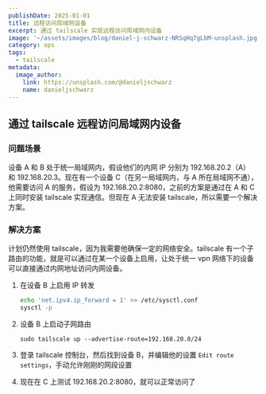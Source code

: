 ```yaml
---
publishDate: 2025-01-01
title: 远程访问局域网设备
excerpt: 通过 tailscale 实现远程访问局域网内设备
image: '~/assets/images/blog/daniel-j-schwarz-NRSqHq7gLbM-unsplash.jpg'
category: ops
tags: 
  - tailscale
metadata:
  image_author:
    link: https://unsplash.com/@danieljschwarz
    name: danieljschwarz
---
```


## 通过 tailscale 远程访问局域网内设备

### 问题场景

设备 A 和 B 处于统一局域网内，假设他们的内网 IP 分别为 192.168.20.2（A） 和 192.168.20.3。现在有一个设备 C（在另一局域网内，与 A 所在局域网不通），他需要访问 A 的服务，假设为 192.168.20.2:8080，之前的方案是通过在 A 和 C 上同时安装 tailscale 实现通信。但现在 A 无法安装 tailscale，所以需要一个解决方案。

### 解决方案

计划仍然使用 tailscale，因为我需要他确保一定的网络安全。tailscale 有一个子路由的功能，就是可以通过在某一个设备上启用，让处于统一 vpn 网络下的设备可以直接通过内网地址访问内网设备。

1. 在设备 B 上启用 IP 转发

   ```bash
   echo 'net.ipv4.ip_forward = 1' >> /etc/sysctl.conf
   sysctl -p
   ```

2. 设备 B 上启动子网路由

   `sudo tailscale up --advertise-route=192.168.20.0/24`
   
3. 登录 tailscale 控制台，然后找到设备 B，并编辑他的设置 `Edit route settings`，手动允许刚刚的网段设置
4. 现在在 C 上测试 192.168.20.2:8080，就可以正常访问了